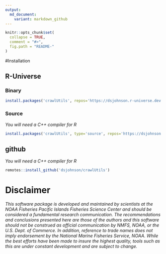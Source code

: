 ```yaml
---
output:
  md_document:
    variant: markdown_github
---
```


<!-- README.md is generated from README.Rmd. Please edit that file -->

```r
knitr::opts_chunk$set(
  collapse = TRUE,
  comment = "#>",
  fig.path = "README-"
)
```

#Installation

## R-Universe

### Binary

```r
install.packages('crawlUtils', repos='https://dsjohnson.r-universe.dev')
```

### Source

*You will need a C++ compiler for R*

```r
install.packages('crawlUtils', type='source', repos='https://dsjohnson.r-universe.dev')
```

## github

*You will need a C++ compiler for R*

```r
remotes::install_github('dsjohnson/crawlUtils')
```



# Disclaimer

*This software package is developed and maintained by scientists at the NOAA Fisheries Pacific Islands Fisheries Science Center and should be considered a fundamental research communication. The recommendations and conclusions presented here are those of the authors and this software should not be construed as official communication by NMFS, NOAA, or the U.S. Dept. of Commerce. In addition, reference to trade names does not imply endorsement by the National Marine Fisheries Service, NOAA. While the best efforts have been made to insure the highest quality, tools such as this are under constant development and are subject to change.*

